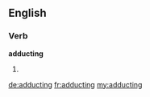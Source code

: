 ==English==

===Verb===
'''adducting'''

# {{present participle of|adduct}}

[[de:adducting]]
[[fr:adducting]]
[[my:adducting]]